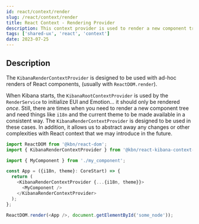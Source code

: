 ```yaml
---
id: react/context/render
slug: /react/context/render
title: React Context - Rendering Provider
description: This context provider is used to render a new component tree _without_ the initialization of EUI or Emotion.  This provider is typically used with `ReactDOM.render()` calls.
tags: ['shared-ux', 'react', 'context']
date: 2023-07-25
---
```


## Description

The `KibanaRenderContextProvider` is designed to be used with ad-hoc renders of React components, (usually with `ReactDOM.render`).

When Kibana starts, the `KibanaRootContextProvider` is used by the `RenderService` to initialize EUI and Emotion... it should only be rendered _once_.  Still, there are times when you need to render a new component tree and need things like `i18n` and the current theme to be made available in a consistent way.  The `KibanaRenderContextProvider` is designed to be used in these cases.  In addition, it allows us to abstract away any changes or other complexities with React context that we may introduce in the future.

```ts 
import ReactDOM from '@kbn/react-dom';
import { KibanaRenderContextProvider } from '@kbn/react-kibana-context-render';

import { MyComponent } from './my_component';

const App = ({i18n, theme}: CoreStart) => {
  return (
    <KibanaRenderContextProvider {...{i18n, theme}}>
      <MyComponent />
    </KibanaRenderContextProvider>
  );
};

ReactDOM.render(<App />, document.getElementById('some_node'));
```